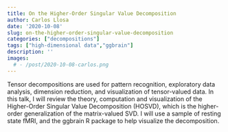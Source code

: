 ```yaml
---
title: On the Higher-Order Singular Value Decomposition
author: Carlos Llosa
date: '2020-10-08'
slug: on-the-higher-order-singular-value-decomposition
categories: ["decompositions"]
tags: ["high-dimensional data","ggbrain"]
description: ''
images:
  # - /post/2020-10-08-carlos.png
---
```


<!-- ![](/post/2020-10-08-carlos.png) -->

Tensor decompositions are used for pattern recognition, exploratory data analysis, dimension reduction, and visualization of tensor-valued data. In this talk, I will review the theory, computation and visualization of the Higher-Order Singular Value Decomposition (HOSVD), which is the higher-order generalization of the matrix-valued SVD. I will use a sample of resting state fMRI, and the ggbrain R package to help visualize the decomposition.
